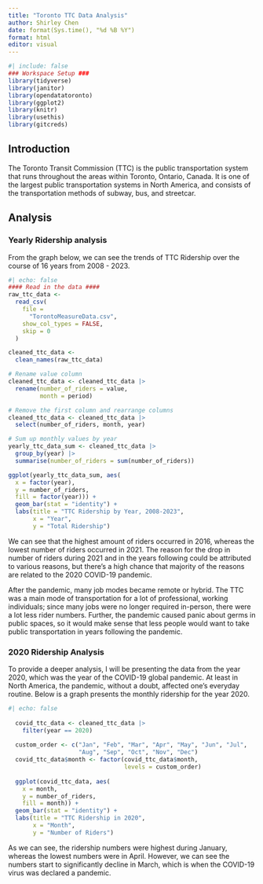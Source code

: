 ```yaml
---
title: "Toronto TTC Data Analysis"
author: Shirley Chen
date: format(Sys.time(), "%d %B %Y")
format: html
editor: visual
---
```


```r
#| include: false
### Workspace Setup ###
library(tidyverse)
library(janitor)
library(opendatatoronto)
library(ggplot2)
library(knitr)
library(usethis)
library(gitcreds)
```

## Introduction

The Toronto Transit Commission (TTC) is the public transportation system that runs throughout the areas within Toronto, Ontario, Canada. It is one of the largest public transportation systems in North America, and consists of the transportation methods of subway, bus, and streetcar.

## Analysis

### Yearly Ridership analysis

From the graph below, we can see the trends of TTC Ridership over the course of 16 years from 2008 - 2023.

```r
#| echo: false
#### Read in the data ####
raw_ttc_data <-
  read_csv(
    file = 
      "TorontoMeasureData.csv",
    show_col_types = FALSE,
    skip = 0
  )

cleaned_ttc_data <-
  clean_names(raw_ttc_data)

# Rename value column
cleaned_ttc_data <- cleaned_ttc_data |>
  rename(number_of_riders = value,
         month = period)

# Remove the first column and rearrange columns
cleaned_ttc_data <- cleaned_ttc_data |>
  select(number_of_riders, month, year)

# Sum up monthly values by year
yearly_ttc_data_sum <- cleaned_ttc_data |>
  group_by(year) |>
  summarise(number_of_riders = sum(number_of_riders))

ggplot(yearly_ttc_data_sum, aes(
  x = factor(year), 
  y = number_of_riders, 
  fill = factor(year))) + 
  geom_bar(stat = "identity") + 
  labs(title = "TTC Ridership by Year, 2008-2023",
       x = "Year",
       y = "Total Ridership")
```

We can see that the highest amount of riders occurred in 2016, whereas the lowest number of riders occurred in 2021. The reason for the drop in number of riders during 2021 and in the years following could be attributed to various reasons, but there's a high chance that majority of the reasons are related to the 2020 COVID-19 pandemic.

After the pandemic, many job modes became remote or hybrid. The TTC was a main mode of transportation for a lot of professional, working individuals; since many jobs were no longer required in-person, there were a lot less rider numbers. Further, the pandemic caused panic about germs in public spaces, so it would make sense that less people would want to take public transportation in years following the pandemic.

### 2020 Ridership Analysis

To provide a deeper analysis, I will be presenting the data from the year 2020, which was the year of the COVID-19 global pandemic. At least in North America, the pandemic, without a doubt, affected one's everyday routine. Below is a graph presents the monthly ridership for the year 2020.

```r
#| echo: false
  
  covid_ttc_data <- cleaned_ttc_data |>
    filter(year == 2020)
  
  custom_order <- c("Jan", "Feb", "Mar", "Apr", "May", "Jun", "Jul", 
                    "Aug", "Sep", "Oct", "Nov", "Dec")
  covid_ttc_data$month <- factor(covid_ttc_data$month, 
                                 levels = custom_order)
  
  ggplot(covid_ttc_data, aes(
    x = month,
    y = number_of_riders, 
    fill = month)) +
  geom_bar(stat = "identity") +
  labs(title = "TTC Ridership in 2020",
       x = "Month",
       y = "Number of Riders")
```

As we can see, the ridership numbers were highest during January, whereas the lowest numbers were in April. However, we can see the numbers start to significantly decline in March, which is when the COVID-19 virus was declared a pandemic.
